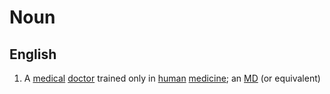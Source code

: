 =Noun=

==English==

# A [[medical]] [[doctor]] trained only in [[human]] [[medicine]]; an [[MD]] (or equivalent)